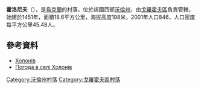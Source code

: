 {{coord|50|29|3|N|24|50|30|E|scale:30000|display=title}}

'''霍洛尼夫'''（{{lang-uk|Холонів}}），是[[烏克蘭|烏克蘭]]的村落，位於該國西部[[沃倫州|沃倫州]]，由[[戈羅霍夫區|戈羅霍夫區]]負責管轄，始建於1451年，面積18.6平方公里，海拔高度198米，2001年人口846，人口密度每平方公里45.48人。

==參考資料==
*[http://w1.c1.rada.gov.ua/pls/z7503/A005?rdat1=31.03.2014&rf7571=4881 Холонів]
* [http://weather.in.ua/ua/volynskaja/27447 Погода в селі Холонів]

[[Category:沃倫州村落|Category:沃倫州村落]]
[[Category:戈羅霍夫區村落|Category:戈羅霍夫區村落]]


{{Volyn-geo-stub}}